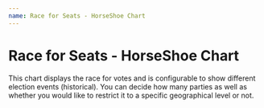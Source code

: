 ```yaml
---
name: Race for Seats - HorseShoe Chart
---
```



# Race for Seats - HorseShoe Chart

This chart displays the race for votes and is configurable to show different election events (historical). You can decide how many parties as well as whether you would like to restrict it to a specific geographical level or not.

<Playground>
    <HorseShoeChart width="600" height="220"/>
    <HorseShoeChartEmbed />
</Playground>
